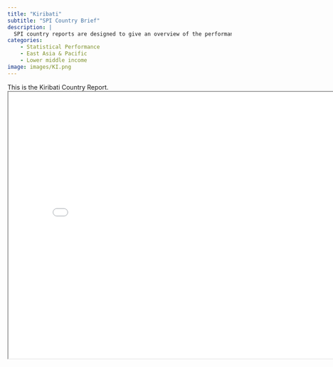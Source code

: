 ```yaml
---
title: "Kiribati"
subtitle: "SPI Country Brief"
description: |
  SPI country reports are designed to give an overview of the performance of Kiribati.
categories:
    - Statistical Performance
    - East Asia & Pacific
    - Lower middle income
image: images/KI.png
---
```


This is the Kiribati Country Report.
<iframe src="charts/Kiribati_chart.html" width="800" height="600"></iframe>

